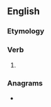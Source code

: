 ==English==

===Etymology===
{{suffix|en|snarl|eth}}

===Verb===
{{head|en|verb form}}

# {{en-archaic third-person singular of|snarl}}

===Anagrams===
* {{anagrams|en|Lenharts|enthrals}}